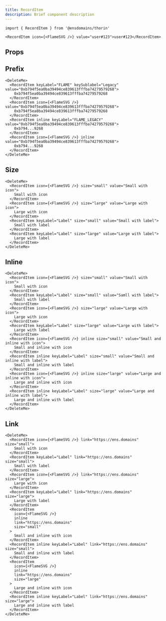 ```yaml
---
title: RecordItem
description: Brief component description
---
```


```tsx
import { RecordItem } from '@ensdomains/thorin'
```

```tsx live=true expand=true
<RecordItem icon={<FlameSVG />} value="user#123">user#123</RecordItem>
```

## Props

<PropsTable sourceLink={sourceLink} types={types} />

## Prefix

```tsx live=true
<DeleteMe>
  <RecordItem keyLabel="FLAME" keySublabel="Legacy" value="0xb794f5ea0ba39494ce839613fffba74279579268">
    0xb794f5ea0ba39494ce839613fffba74279579268
  </RecordItem>
  <RecordItem icon={<FlameSVG />} value="0xb794f5ea0ba39494ce839613fffba74279579268">
    0xb794f5ea0ba39494ce839613fffba74279579268
  </RecordItem>
  <RecordItem inline keyLabel="FLAME_LEGACY" value="0xb794f5ea0ba39494ce839613fffba74279579268">
    0xb794...9268
  </RecordItem>
  <RecordItem icon={<FlameSVG />} inline value="0xb794f5ea0ba39494ce839613fffba74279579268">
    0xb794...9268
  </RecordItem>
</DeleteMe>
```

## Size

```tsx live=true
<DeleteMe>
  <RecordItem icon={<FlameSVG />} size="small" value="Small with icon">
    Small with icon
  </RecordItem>
  <RecordItem icon={<FlameSVG />} size="large" value="Large with icon">
    Large with icon
  </RecordItem>
  <RecordItem keyLabel="Label" size="small" value="Small with label">
    Small with label
  </RecordItem>
  <RecordItem keyLabel="Label" size="large" value="Large with label">
    Large with label
  </RecordItem>
</DeleteMe>
```

## Inline

```tsx live=true
<DeleteMe>
  <RecordItem icon={<FlameSVG />} size="small" value="Small with icon">
    Small with icon
  </RecordItem>
  <RecordItem keyLabel="Label" size="small" value="Samll with label">
    Small with label
  </RecordItem>
  <RecordItem icon={<FlameSVG />} size="large" value="Large with icon">
    Large with icon
  </RecordItem>
  <RecordItem keyLabel="Label" size="large" value="Large with label">
    Large with label
  </RecordItem>
  <RecordItem icon={<FlameSVG />} inline size="small" value="Small and inline with icon">
    Small and inline with icon
  </RecordItem>
  <RecordItem inline keyLabel="Label" size="small" value="Small and inline with label">
    Small and inline with label
  </RecordItem>
  <RecordItem icon={<FlameSVG />} inline size="large" value="Large and inline with icon">
    Large and inline with icon
  </RecordItem>
  <RecordItem inline keyLabel="Label" size="large" value="Large and inline with label">
    Large and inline with label
  </RecordItem>
</DeleteMe>
```

## Link

```tsx live=true
<DeleteMe>
  <RecordItem icon={<FlameSVG />} link="https://ens.domains" size="small">
    Small with icon
  </RecordItem>
  <RecordItem keyLabel="Label" link="https://ens.domains" size="small">
    Small with label
  </RecordItem>
  <RecordItem icon={<FlameSVG />} link="https://ens.domains" size="large">
    Large with icon
  </RecordItem>
  <RecordItem keyLabel="Label" link="https://ens.domains" size="large">
    Large with label
  </RecordItem>
  <RecordItem
    icon={<FlameSVG />}
    inline
    link="https://ens.domains"
    size="small"
  >
    Small and inline with icon
  </RecordItem>
  <RecordItem inline keyLabel="Label" link="https://ens.domains" size="small">
    Small and inline with label
  </RecordItem>
  <RecordItem
    icon={<FlameSVG />}
    inline
    link="https://ens.domains"
    size="large"
  >
    Large and inline with icon
  </RecordItem>
  <RecordItem inline keyLabel="Label" link="https://ens.domains" size="large">
    Large and inline with label
  </RecordItem>
</DeleteMe>
```
